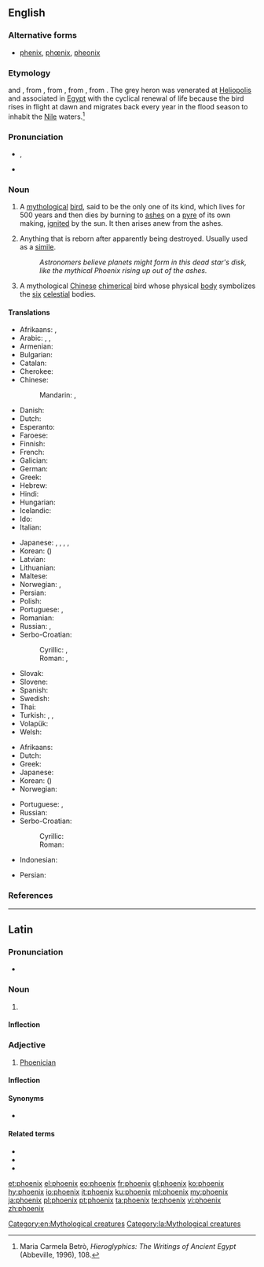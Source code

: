 {{also|Phoenix}}
==English==
{{wikipedia}}

===Alternative forms===
* [[phenix]], [[phœnix]], [[pheonix]]

===Etymology===
{{etyl|ang|en}} and {{etyl|fro|en}} {{term|fenix|lang=fro}}, from {{etyl|ML.|en}} {{term|phenix|lang=la}}, from {{etyl|la|en}} {{term|phoenīx|lang=la}}, from {{etyl|grc|en}} {{term|sc=polytonic|φοῖνιξ|tr=phoĩnix|lang=grc}}, from {{etyl|egy|en}} {{term|bnw||[[grey heron]]|tr=boinu|lang=egy}}. The grey heron was venerated at [[Heliopolis]] and associated in [[Egypt]] with the cyclical renewal of life because the bird rises in flight at dawn and migrates back every year in the flood season to inhabit the [[Nile]] waters.<ref>Maria Carmela Betrò, ''Hieroglyphics: The Writings of Ancient Egypt'' (Abbeville, 1996), 108.</ref>

===Pronunciation===
* {{enPR|fē'nĭks}}, {{IPA|/ˈfiːnɪks/|lang=en}}
* {{rhymes|iːnɪks|lang=en}}

===Noun===
{{en-noun|phoenix|phoenixes|phoenices}}

# {{context|mythology|lang=en}} A [[mythological]] [[bird]], said to be the only one of its kind, which lives for 500 years and then dies by burning to [[ash]]es on a [[pyre]] of its own making, [[ignite]]d by the sun.  It then arises anew from the ashes.
# {{context|figuratively|lang=en}} Anything that is reborn after apparently being destroyed. Usually used as a [[simile]].
#: ''Astronomers believe planets might form in this dead star's disk, like the mythical Phoenix rising up out of the ashes.''
# {{context|mythology|lang=en}} A mythological [[Chinese]] [[chimerical]] bird whose physical [[body]] symbolizes the [[six]] [[celestial]] bodies.

====Translations====
{{trans-top|mythological bird}}
* Afrikaans: {{t|af|feniks}}, {{t|af|feniksvoël}}
* Arabic: {{t|ar|عنقاء|sc=Arab}}, {{t|ar|فينيكس|tr=finiks|sc=Arab}}, {{t|ar|فقنس|m|tr=fuqnus|sc=Arab}}
* Armenian: {{t|hy|փյունիկ|tr=p’yunik}}
* Bulgarian: {{t|bg|феникс|m|tr=feniks}}
* Catalan: {{t|ca|fènix|m}}
* Cherokee: {{t|chr|ᏧᎴᎯᏌᏅᎯ|sc=Cher}}
* Chinese:
*: Mandarin: {{t|cmn|鳳凰|sc=Hani}}, {{t+|cmn|凤凰|tr=fènghuáng|sc=Hani}}
* Danish: {{t|da|føniks|c}}
* Dutch: {{t|nl|feniks|m}}
* Esperanto: {{t|eo|fenikso}}
* Faroese: {{t|fo|føniks|m}}
* Finnish: {{t|fi|feeniks}}
* French: {{t+|fr|phénix|m}}
* Galician: {{t+|gl|fénix|f}}
* German: {{t+|de|Phönix}}
* Greek: {{t+|el|φοίνικας|m|tr=foínikas}}
* Hebrew: {{t|he|עוף החול}}
* Hindi: {{t|hi|अमरपक्षी|tr=amarapakṣī}}
* Hungarian: {{t+|hu|főnix}}
* Icelandic: {{t|is|fönix|m}}
* Ido: {{t+|io|fenixo}}
* Italian: {{t+|it|fenice|f}}
{{trans-mid}}
* Japanese: {{t+|ja|鳳凰|tr=ほうおう, hōō|sc=Jpan}}, {{t+|ja|朱雀|tr=すざく, suzaku|sc=Jpan}}, {{t|ja|不死鳥|tr=ふしちょう, fushichō|sc=Jpan}}, {{t|ja|火の鳥|tr=ひのとり, hinotori|sc=Jpan}}, {{t|ja|フェニックス|tr=fenikkusu|sc=Jpan}}
* Korean: {{t|ko|불사조|sc=Kore}} ({{t+|ko|不死鳥|sc=Kore}})
* Latvian: {{t|lv|fēnikss}}
* Lithuanian: {{t|lt|feniksas|m}}
* Maltese: {{t|mt|Feniċju}}
* Norwegian: {{t+|no|føniks|m}}, {{t|no|ildfugl|m}}
* Persian: {{t|fa|ققنس|tr=qaqnos}}
* Polish: {{t+|pl|feniks|m}}
* Portuguese: {{t|pt|fênix|f}} {{qualifier|Brazil}}, {{t+|pt|fénix|f}} {{qualifier|Portugal}}
* Romanian: {{t+|ro|fenix|m}}
* Russian: {{t+|ru|феникс|m|tr=féniks}}, {{t+|ru|жар-пти́ца|f|sc=Cyrl}}
* Serbo-Croatian:
*: Cyrillic: {{t|sh|феникс|m}}, {{t|sh|жар-птица|f}}
*: Roman: {{t+|sh|feniks|m}}, {{t+|sh|žar-ptica|f}}
* Slovak: {{t|sk|fénix|m}}
* Slovene: {{t+|sl|feniks|m}}
* Spanish: {{t+|es|fénix|m}}
* Swedish: {{t+|sv|fenix|c}}
* Thai: {{t|th|นกฟีนิกซ์}}
* Turkish: {{t+|tr|anka}}, {{t+|tr|zümrüdüanka}}, {{t+|tr|simurg}}
* Volapük: {{t+|vo|fönig}}
* Welsh: {{t|cy|ffenics|m}}
{{trans-bottom}}

{{trans-top|anything reborn after apparently being destroyed}}
* Afrikaans: {{t|af|feniks}}
* Dutch: {{t|nl|feniks|m}}
* Greek: {{t+|el|φοίνικας|m|tr=foínikas|sc=Grek}}
* Japanese: {{t|ja|不死鳥|tr=ふしちょう, fushichō|sc=Jpan}}
* Korean: {{t|ko|불사조|sc=Kore}} ({{t+|ko|不死鳥|sc=Kore}})
* Norwegian: {{t+|no|føniks|m}}
{{trans-mid}}
* Portuguese: {{t|pt|fênix|f}} {{qualifier|Brazil}}, {{t+|pt|fénix|f}} {{qualifier|Portugal}}
* Russian: {{t+|ru|феникс|m|sc=Cyrl}}
* Serbo-Croatian:
*: Cyrillic: {{t|sh|феникс|m}}
*: Roman: {{t+|sh|feniks|m}}
{{trans-bottom}}

{{checktrans-top}}
* Indonesian: {{t-check|id|phoenix}}
{{trans-mid}}
* Persian: {{t-check|fa|سیمرغ|tr=simorgh|sc=fa-Arab}}
{{trans-bottom}}

===References===
<references/>

[[Category:en:Mythological creatures]]

----

==Latin==

===Pronunciation===
* {{a|Classical}} {{IPA|/ˈpʰoi.niːks/|lang=la}}

===Noun===
{{la-noun|phoenīx|phoenicis|phoenīcis|f|third}}

# {{l|en|phoenix}}

====Inflection====
{{la-decl-3rd-I|phoenīx|phoenīc}}

===Adjective===
{{la-adj-3rd-1E|phoenīx|phoenīcis}}

# [[Phoenician]]

====Inflection====
{{la-decl-3rd-1E|type=par|phoenīx|phoenīc}}

====Synonyms====
* {{sense|Phoenician}} {{l|la|phoenīcius}}

====Related terms====
* {{l|la|Phoenīcia}}
* {{l|la|phoenīcius}}
* {{l|la|phoenīx}}

[[Category:la:Mythological creatures]]

[[et:phoenix]]
[[el:phoenix]]
[[eo:phoenix]]
[[fr:phoenix]]
[[gl:phoenix]]
[[ko:phoenix]]
[[hy:phoenix]]
[[io:phoenix]]
[[it:phoenix]]
[[ku:phoenix]]
[[ml:phoenix]]
[[my:phoenix]]
[[ja:phoenix]]
[[pl:phoenix]]
[[pt:phoenix]]
[[ta:phoenix]]
[[te:phoenix]]
[[vi:phoenix]]
[[zh:phoenix]]